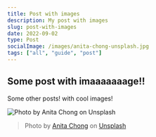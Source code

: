 ```yaml
---
title: Post with images
description: My post with images
slug: post-with-images
date: 2022-09-02
type: Post
socialImage: /images/anita-chong-unsplash.jpg
tags: ["all", "guide", "post"]
---
```


## Some post with imaaaaaaage!!

Some other posts! with cool images!

![Photo by Anita Chong on Unsplash](/images/anita-chong-unsplash.jpg)

> Photo by [Anita Chong](https://unsplash.com/@jacutanita) on [Unsplash](https://unsplash.com/photos/aSJAalMXCvI)
